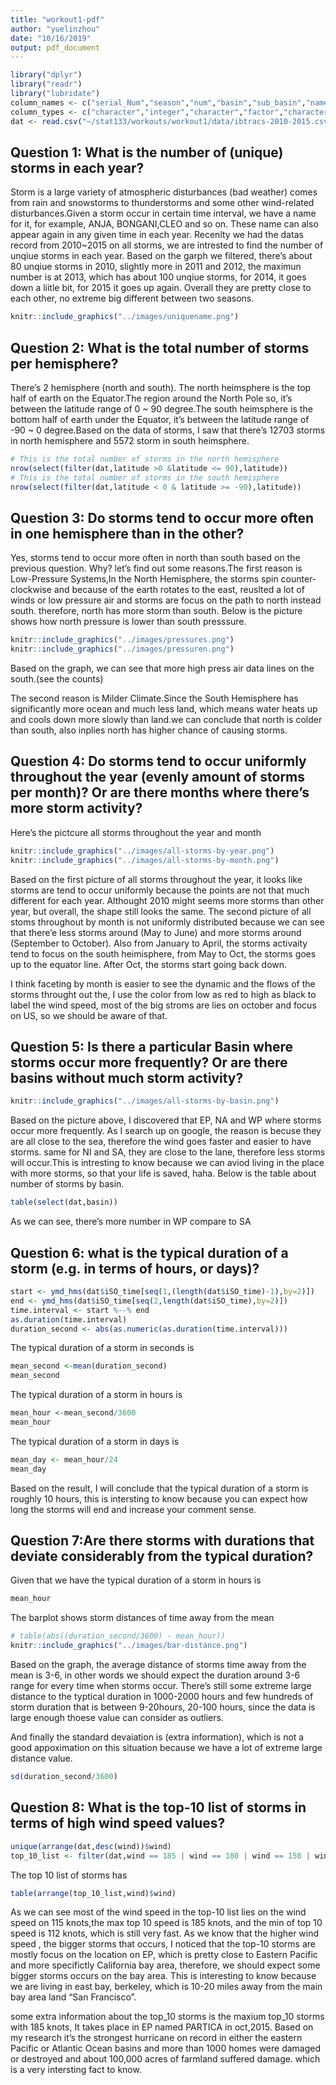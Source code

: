 ```yaml
---
title: "workout1-pdf"
author: "yuelinzhou"
date: "10/16/2019"
output: pdf_document
---
```

```r
library("dplyr")
library("readr")
library("lubridate")
column_names <- c("serial_Num","season","num","basin","sub_basin","name", "iSO_time", "nature","latitude","longitude","wind","press")
column_types <- c("character","integer","character","factor","character","character","character","character","real","real","real","real")
dat <- read.csv("~/stat133/workouts/workout1/data/ibtracs-2010-2015.csv",sep = ",",header = TRUE,colClasses = column_types,col.names = column_names, na.strings  = c("-999.","-1.0","0.0"))
```

## Question 1: What is the number of (unique) storms in each year?
Storm is a large variety of atmospheric disturbances (bad weather) comes from rain and snowstorms to thunderstorms and some other wind-related disturbances.Given a storm occur in certain time interval, we have a name for it, for example, ANJA, BONGANI,CLEO and so on. These name can also appear again in any given time in each year. Recenlty we had the datas record from 2010~2015 on all storms, we are intrested to find the number of unqiue storms in each year. Based on the garph we filtered, there's about 80 unqiue storms in 2010, slightly more in 2011 and 2012, the maximun number is at 2013, which has about 100 unqiue storms, for 2014, it goes down a liitle bit, for 2015 it goes up again. Overall they are pretty close to each other, no extreme big different between two seasons.
```r
knitr::include_graphics("../images/uniquename.png")
```

## Question 2: What is the total number of storms per hemisphere?
There's 2 hemisphere (north and south). The north heimsphere is the top half of earth on the Equator.The region around the North Pole so, it's between the latitude range of 0 ~ 90 degree.The south heimsphere is the bottom half of earth under the Equator, it's between the latitude range of -90 ~ 0 degree.Based on the data of storms, I saw that there's 12703 storms in north hemisphere and 5572 storm in south heimsphere.
```r
# This is the total number of storms in the north hemisphere
nrow(select(filter(dat,latitude >0 &latitude <= 90),latitude))
# This is the total number of storms in the south hemisphere
nrow(select(filter(dat,latitude < 0 & latitude >= -90),latitude))
```

## Question 3: Do storms tend to occur more often in one hemisphere than in the other?
Yes, storms tend to occur more often in north than south based on the previous question. Why? let's find out some reasons.The first reason is Low-Pressure Systems,In the North Hemisphere, the storms spin counter-clockwise and because of the earth rotates to the east, reuslted a lot of winds or low pressure air and storms are focus on the path to north instead south. therefore, north has more storm than south. Below is the picture shows how north pressure is lower than south presssure.
```r
knitr::include_graphics("../images/pressures.png")
knitr::include_graphics("../images/pressuren.png")
```
Based on the graph, we can see that more high press air data lines on the south.(see the counts)

The second reason is Milder Climate.Since the South Hemisphere has significantly more ocean and much less land, which means water heats up and cools down more slowly than land.we can conclude that north is colder than south, also inplies north has higher chance of causing storms.

## Question 4: Do storms tend to occur uniformly throughout the year (evenly amount of storms per month)? Or are there months where there’s more storm activity?
Here's the pictcure all storms throughout the year and month
```r
knitr::include_graphics("../images/all-storms-by-year.png")
knitr::include_graphics("../images/all-storms-by-month.png")
```
Based on the first picture of all storms throughout the year, it looks like storms are tend to occur uniformly because the points are not that much different for each year. Althought 2010 might seems more storms than other year, but overall, the shape still looks the same.
The second picture of all stoms throughout by month is not uniformly distributed because we can see that there'e less storms around (May to June) and more storms around (September to October). Also from January to April, the storms activaity tend to focus on the south heimisphere, from May to Oct, the storms goes up to the equator line. After Oct, the storms start going back down.

I think faceting by month is easier to see the dynamic and the flows of the storms throught out the, I use the color from low as red to high as black to label the wind speed, most of the big stroms are lies on october and focus on US, so we should be aware of that.

## Question 5: Is there a particular Basin where storms occur more frequently? Or are there basins without much storm activity?

```r
knitr::include_graphics("../images/all-storms-by-basin.png")
```
Based on the picture above, I discovered that EP, NA and WP where storms occur more frequently. As I search up on google, the reason is becuse they are all close to the sea, therefore the wind goes faster and easier to have storms. same for NI and SA, they are close to the lane, therefore less storms will occur.This is intresting to know because we can aviod living in the place with more storms, so that your life is saved, haha.
Below is the table about number of storms by basin.
```r
table(select(dat,basin))
```
As we can see, there's more number in WP compare to SA

## Question 6: what is the typical duration of a storm (e.g. in terms of hours, or days)?
```r
start <- ymd_hms(dat$iSO_time[seq(1,(length(dat$iSO_time)-1),by=2)])
end <- ymd_hms(dat$iSO_time[seq(2,length(dat$iSO_time),by=2)])
time.interval <- start %--% end
as.duration(time.interval)
duration_second <- abs(as.numeric(as.duration(time.interval)))
```

The typical duration of a storm in seconds is
```r
mean_second <-mean(duration_second)
mean_second
```

The typical duration of a storm in hours is
```r
mean_hour <-mean_second/3600
mean_hour
```

The typical duration of a storm in days is
```r
mean_day <- mean_hour/24
mean_day
```
Based on the result, I will conclude that the typical duration of a storm is roughly 10 hours, this is intersting to know because you can expect how long the storms will end and increase your comment sense.

## Question 7:Are there storms with durations that deviate considerably from the typical duration?
Given that we have the typical duration of a storm in hours is 
```r
mean_hour
```
The barplot shows  storm distances of time away from the mean
```r
# table(abs((duration_second/3600) - mean_hour))
knitr::include_graphics("../images/bar-distance.png")
```
Based on the graph, the average distance of storms time away from the mean is 3-6, in other words we should expect the duration around 3-6 range for every time when storms occur. There's still some extreme large distance to the typtical duration in 1000-2000 hours and  few hundreds of storm duration that is between 9-20hours, 20-100 hours, since the data is large enough thoese value can consider as outliers. 

And finally the standard devaiation is (extra information), which is not a good appoximation on this situation because we have a lot of extreme large distance value.
```r
sd(duration_second/3600)
```

## Question 8: What is the top-10 list of storms in terms of high wind speed values?
```r
unique(arrange(dat,desc(wind))$wind)
top_10_list <- filter(dat,wind == 185 | wind == 180 | wind == 150 | wind == 140 |wind == 135 |wind == 130 | wind == 125 |wind == 120 |wind == 115 | wind == 112)
```
The top 10 list of storms has 
```r
table(arrange(top_10_list,wind)$wind)
```
As we can see most of the wind speed in the top-10 list lies on the wind speed on 115 knots,the max top 10 speed is 185 knots, and the min of top 10 speed is 112 knots, which is still very fast. As we know that the higher wind speed , the bigger storms that occurs, I noticed that the top-10 storms are mostly focus on the location on EP, which is pretty close to Eastern Pacific and more specifictly California bay area, therefore, we should expect some bigger storms occurs on the bay area. This is interesting to know because we are living in east bay, berkeley, which is 10-20 miles away from the main bay area land "San Francisco".

some extra information about the top_10 storms is the maxium top_10 storms with 185 knots, It takes place in EP named PARTICA in oct,2015. Based on my research it's the strongest hurricane on record in either the eastern Pacific or Atlantic Ocean basins and more than 1000 homes were damaged or destroyed and about 100,000 acres of farmland suffered damage. which is a very intersting fact to know. 








